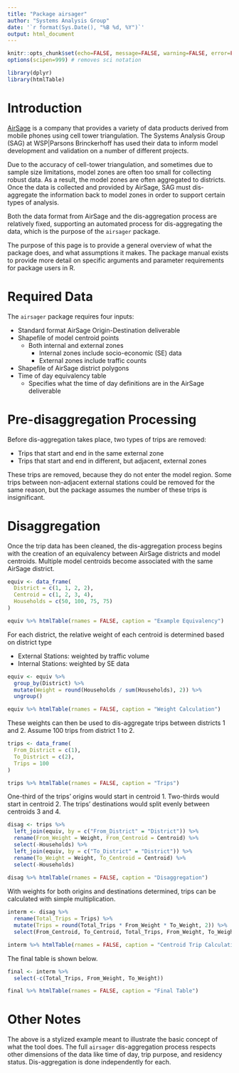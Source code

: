 ```yaml
---
title: "Package airsager"
author: "Systems Analysis Group"
date: '`r format(Sys.Date(), "%B %d, %Y")`'
output: html_document
---
```


```r
knitr::opts_chunk$set(echo=FALSE, message=FALSE, warning=FALSE, error=FALSE)
options(scipen=999) # removes sci notation
```

```r
library(dplyr)
library(htmlTable)
```


# Introduction
[AirSage](http://www.airsage.com/) is a company that provides a variety of data products derived from mobile phones using cell tower triangulation.  The Systems Analysis Group (SAG) at WSP|Parsons Brinckerhoff has used their data to inform model development and validation on a number of different projects.

Due to the accuracy of cell-tower triangulation, and sometimes due to sample size limitations, model zones are often too small for collecting robust data. As a result, the model zones are often aggregated to districts.  Once the data is collected and provided by AirSage, SAG must dis-aggregate the information back to model zones in order to support certain types of analysis.

Both the data format from AirSage and the dis-aggregation process are relatively fixed, supporting an automated process for dis-aggregating the data, which is the purpose of the `airsager` package.

The purpose of this page is to provide a general overview of what the package does, and what assumptions it makes.  The package manual exists to provide more detail on specific arguments and parameter requirements for package users in R.

# Required Data
The `airsager` package requires four inputs:

  * Standard format AirSage Origin-Destination deliverable
  * Shapefile of model centroid points
    * Both internal and external zones
      * Internal zones include socio-economic (SE) data
      * External zones include traffic counts
  * Shapefile of AirSage district polygons
  * Time of day equivalency table
    * Specifies what the time of day definitions are in the AirSage deliverable
    
# Pre-disaggregation Processing
Before dis-aggregation takes place, two types of trips are removed:

  * Trips that start and end in the same external zone
  * Trips that start and end in different, but adjacent, external zones

These trips are removed, because they do not enter the model region.  Some trips between non-adjacent external stations could be removed for the same reason, but the package assumes the number of these trips is insignificant.

# Disaggregation
Once the trip data has been cleaned, the dis-aggregation process begins with the creation of an equivalency between AirSage districts and model centroids.  Multiple model centroids become associated with the same AirSage district.

```r
equiv <- data_frame(
  District = c(1, 1, 2, 2),
  Centroid = c(1, 2, 3, 4),
  Households = c(50, 100, 75, 75)
)

equiv %>% htmlTable(rnames = FALSE, caption = "Example Equivalency")
```


For each district, the relative weight of each centroid is determined based on district type

  * External Stations: weighted by traffic volume
  * Internal Stations: weighted by SE data

```r
equiv <- equiv %>%
  group_by(District) %>%
  mutate(Weight = round(Households / sum(Households), 2)) %>%
  ungroup()

equiv %>% htmlTable(rnames = FALSE, caption = "Weight Calculation")
```

These weights can then be used to dis-aggregate trips between districts 1 and 2.  Assume 100 trips from district 1 to 2.

```r
trips <- data_frame(
  From_District = c(1),
  To_District = c(2),
  Trips = 100
)

trips %>% htmlTable(rnames = FALSE, caption = "Trips")
```

One-third of the trips' origins would start in centroid 1.  Two-thirds would start in centroid 2.  The trips' destinations would split evenly between centroids 3 and 4.

```r
disag <- trips %>%
  left_join(equiv, by = c("From_District" = "District")) %>%
  rename(From_Weight = Weight, From_Centroid = Centroid) %>%
  select(-Households) %>%
  left_join(equiv, by = c("To_District" = "District")) %>%
  rename(To_Weight = Weight, To_Centroid = Centroid) %>%
  select(-Households)
  
disag %>% htmlTable(rnames = FALSE, caption = "Disaggregation")
```

With weights for both origins and destinations determined, trips can be calculated with simple multiplication.

```r
interm <- disag %>%
  rename(Total_Trips = Trips) %>%
  mutate(Trips = round(Total_Trips * From_Weight * To_Weight, 2)) %>%
  select(From_Centroid, To_Centroid, Total_Trips, From_Weight, To_Weight, Trips)

interm %>% htmlTable(rnames = FALSE, caption = "Centroid Trip Calculation")
```

The final table is shown below.
```r
final <- interm %>%
  select(-c(Total_Trips, From_Weight, To_Weight))

final %>% htmlTable(rnames = FALSE, caption = "Final Table")
```

# Other Notes
The above is a stylized example meant to illustrate the basic concept of what the tool does.  The full `airsager` dis-aggregation process respects other dimensions of the data like time of day, trip purpose, and residency status.  Dis-aggregation is done independently for each.
